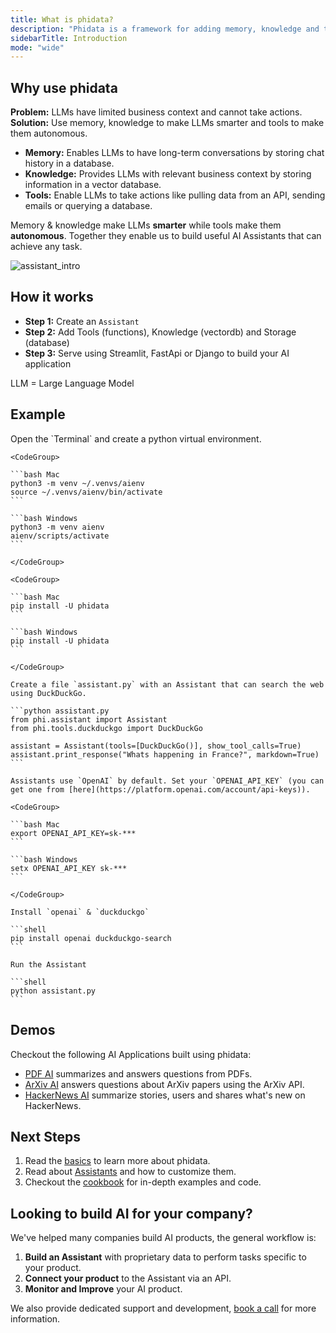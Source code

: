 ```yaml
---
title: What is phidata?
description: "Phidata is a framework for adding memory, knowledge and tools to LLMs"
sidebarTitle: Introduction
mode: "wide"
---
```


## Why use phidata

**Problem:** LLMs have limited business context and cannot take actions.<br />
**Solution:** Use memory, knowledge to make LLMs smarter and tools to make them autonomous.
- **Memory:** Enables LLMs to have long-term conversations by storing chat history in a database.
- **Knowledge:** Provides LLMs with relevant business context by storing information in a vector database.
- **Tools:** Enable LLMs to take actions like pulling data from an API, sending emails or querying a database.

Memory & knowledge make LLMs **smarter** while tools make them **autonomous**. Together they enable us to build useful AI Assistants that can achieve any task.

![assistant_intro](/images/assistant_intro.png)

## How it works

- **Step 1:** Create an `Assistant`
- **Step 2:** Add Tools (functions), Knowledge (vectordb) and Storage (database)
- **Step 3:** Serve using Streamlit, FastApi or Django to build your AI application

<p className="hidden">

LLM = Large Language Model

</p>

## Example

<Steps>
  <Step title="Create a virtual environment">
    Open the `Terminal` and create a python virtual environment.

    <CodeGroup>

    ```bash Mac
    python3 -m venv ~/.venvs/aienv
    source ~/.venvs/aienv/bin/activate
    ```

    ```bash Windows
    python3 -m venv aienv
    aienv/scripts/activate
    ```

    </CodeGroup>

  </Step>
  <Step title="Install phidata">

    <CodeGroup>

    ```bash Mac
    pip install -U phidata
    ```

    ```bash Windows
    pip install -U phidata
    ```

    </CodeGroup>

  </Step>
  <Step title="Create an Assistant">

    Create a file `assistant.py` with an Assistant that can search the web using DuckDuckGo.

    ```python assistant.py
    from phi.assistant import Assistant
    from phi.tools.duckduckgo import DuckDuckGo

    assistant = Assistant(tools=[DuckDuckGo()], show_tool_calls=True)
    assistant.print_response("Whats happening in France?", markdown=True)
    ```

  </Step>
  <Step title="Run the Assistant">

    Assistants use `OpenAI` by default. Set your `OPENAI_API_KEY` (you can get one from [here](https://platform.openai.com/account/api-keys)).

    <CodeGroup>

    ```bash Mac
    export OPENAI_API_KEY=sk-***
    ```

    ```bash Windows
    setx OPENAI_API_KEY sk-***
    ```

    </CodeGroup>

    Install `openai` & `duckduckgo`

    ```shell
    pip install openai duckduckgo-search
    ```

    Run the Assistant

    ```shell
    python assistant.py
    ```

  </Step>
</Steps>

## Demos

Checkout the following AI Applications built using phidata:

- [PDF AI](https://pdf.aidev.run/) summarizes and answers questions from PDFs.
- [ArXiv AI](https://arxiv.aidev.run/) answers questions about ArXiv papers using the ArXiv API.
- [HackerNews AI](https://hn.aidev.run/) summarize stories, users and shares what's new on HackerNews.

## Next Steps

1. Read the [basics](/basics) to learn more about phidata.
2. Read about [Assistants](/assistants/introduction) and how to customize them.
3. Checkout the [cookbook](/examples/cookbook) for in-depth examples and code.

## Looking to build AI for your company?

We've helped many companies build AI products, the general workflow is:

1. **Build an Assistant** with proprietary data to perform tasks specific to your product.
2. **Connect your product** to the Assistant via an API.
3. **Monitor and Improve** your AI product.

We also provide dedicated support and development, [book a call](https://cal.com/phidata/intro) for more information.
